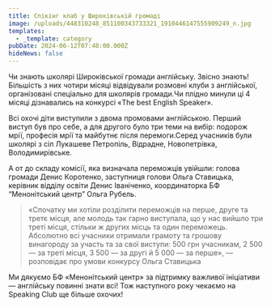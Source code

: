 ```yaml
---
title: Спікінг клаб у Широківській громаді
image: /uploads/448310248_851100343733321_1910446147555909249_n.jpg
templates:
  - _template: category
pubDate: 2024-06-12T07:48:00.000Z
hideNews: false
---
```


Чи знають школярі Широківської громади англійську. Звісно знають! Більшість з них чотири місяці відвідували розмовні клуби з англійської, організовані спеціально для школярів громади.Чи плідно минули ці 4 місяці дізнавались на конкурсі «The best English Speaker». 

Всі охочі діти виступили з двома промовами англійською. Перший виступ був про себе, а для другого було три теми на вибір: подорож мрії, професія мрії та майбутнє після перемоги.Серед учасників були школярі з сіл Лукашеве Петропіль, Відрадне, Новопетрівка, Володимирівське. 

А от до складу комісії, яка визначала переможців увійшли: голова громади Денис Коротенко, заступниця голови Ольга Ставицька, керівник відділу освіти Денис Іваніченко, координаторка БФ “Менонітський центр” Ольга Рубель.

> «Спочатку ми хотіли розділити переможців на перше, друге та третє місця, але молодь так гарно виступала, що у нас вийшло три треті місця, стільки ж других місць та один переможець. Абсолютно всі учасники отримали грамоту та грошову винагороду за участь та за свої виступи: 500 грн учасникам, 2 500 — за треті місця, 3 500 — за другі й 5 000 — за перше», — розповідає про умови конкурсу Ольга Ставицька

Ми дякуємо БФ «Менонітський центр» за підтримку важливої ініціативи — англійську повинні знати всі! Тож наступного року чекаємо на Speaking Club ще більше охочих!

